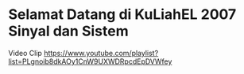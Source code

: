 # Selamat Datang di KuLiahEL 2007 Sinyal dan Sistem {.unnumbered}


Video Clip <https://www.youtube.com/playlist?list=PLgnoib8dkAOy1CnW9UXWDRpcdEpDVWfey>
